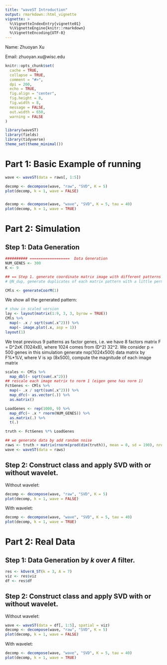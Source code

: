 ```yaml
---
title: "waveST Introduction"
output: rmarkdown::html_vignette
vignette: >
  %\VignetteIndexEntry{vignette01}
  %\VignetteEngine{knitr::rmarkdown}
  %\VignetteEncoding{UTF-8}
---
```

Name: Zhuoyan Xu

Email: zhuoyan.xu@wisc.edu

```r
knitr::opts_chunk$set(
  cache = TRUE,
  collapse = TRUE,
  comment = "#>",
  dpi = 200,
  echo = TRUE,
  fig.align = "center",
  fig.height = 8,
  fig.width = 8,
  message = FALSE,
  out.width = 650,
  warning = FALSE
)
```

```r
library(waveST)
library(fields)
library(tidyverse)
theme_set(theme_minimal())
```



# Part 1: Basic Example of running 
```r
wave <- waveST(data = raws[, 1:5])

decomp <- decompose(wave, "raw", "SVD", K = 5)
plot(decomp, k = 1, wave = FALSE)


decomp <- decompose(wave, "wave", "SVD", K = 5, tau = 40)
plot(decomp, k = 1, wave = TRUE)
```


# Part 2: Simulation
## Step 1: Data Generation
```r
########## ==================  Data Generation
NUM_GENES <- 300
K <- 9

## == Step 1. generate coordinate matrix image with different patterns
# @N_dup, generate duplicates of each matrix pattern with a little permutation

CMls <- generateCoorM(1)
```


We show all the generated pattern:
```r
# show in scaled version
lay <- layout(matrix(1:9, 3, 3, byrow = TRUE))
CMls %>%
  map(~ .x / sqrt(sum(.x^2))) %>%
  map(~ image.plot(.x, asp = 1))
layout(1)
```

We treat previous 9 patterns as factor genes, i.e. we have 8 factors matrix F = D^2xK (1024x8), where 1024 comes from (D^2) 32^2. We consider p = 500 genes in this simulation generate nxp(1024x500) data matrix by F%*%V, where V is \code{K}xp (8x500), compute the magnitude of each image matrix

```r
scales <- CMls %>%
  map_dbl(~ sqrt(sum(.x^2)))
## rescale each image matrix to norm 1 (eigen gene has norm 1)
FctGenes <- CMls %>%
  map(~ .x / sqrt(sum(.x^2))) %>%
  map_dfc(~ as.vector(.)) %>%
  as.matrix()

LoadGenes <- rep(1000, 9) %>%
  map_dfc(~ .x * rnorm(NUM_GENES)) %>%
  as.matrix(.) %>%
  t(.)

truth <- FctGenes %*% LoadGenes

## we generate data by add random noise
raws <- truth + matrix(rnorm(prod(dim(truth)), mean = 0, sd = 190), nrow = dim(truth)[1], ncol = dim(truth)[2])
wave <- waveST(data = raws)
```

## Step 2: Construct class and apply SVD with or without wavelet.
Without wavelet:
```r
decomp <- decompose(wave, "raw", "SVD", K = 5)
plot(decomp, k = 1, wave = FALSE)
```

With wavelet:
```r
decomp <- decompose(wave, "wave", "SVD", K = 5, tau = 40)
plot(decomp, k = 1, wave = TRUE)
```






# Part 2: Real Data
## Step 1: Data Generation by _k_ over _A_ filter.
```r
res <- kOverA_ST(k = 3, A = 7)
viz <- res$viz
df <- res$df
```

## Step 2: Construct class and apply SVD with or without wavelet.
Without wavelet:
```r
wave <- waveST(data = df[, 1:5], spatial = viz)
decomp <- decompose(wave, "raw", "SVD", K = 5)
plot(decomp, k = 1, wave = FALSE)
```

With wavelet:
```r
decomp <- decompose(wave, "wave", "SVD", K = 5, tau = 40)
plot(decomp, k = 1, wave = TRUE)
```



